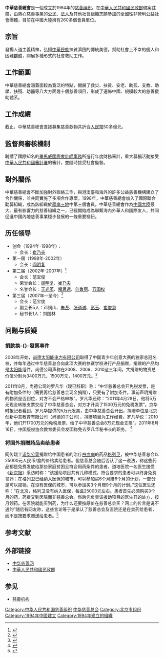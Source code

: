 {{Infobox Non-profit
| Non-profit_name   = 中华慈善总会
| Non-profit_logo   = [[File:China_Charity_Federation.jpg|250px]]
| Non-profit_type   = [[慈善组织|慈善组织]]
| founded_date      = 1994年
| founder           = [[崔乃夫|崔乃夫]]
| location          = {{PRC}}[[北京市|北京市]]
| origins           = 
| key_people        = [[阎明复|阎明复]]（荣誉会长）<br/>范宝俊（会长）
| area_served       = {{PRC}}，全球
| product           = 慈善
| focus             = 
| method            = 
| revenue           = 
| financed_by       = 组织和个人捐款
| num_volunteers    = 
| publisher = 
| num_employees     = 
| num_members       = 
| subsid            = 
| owner             = {{PRC}}
| Non-profit_slogan = 
| homepage          = http://www.chinacharityfederation.org
| dissolved         = 
| footnotes         = 
}}

'''中華慈善總會'''是一個成立於1994年的[[慈善组织|慈善组织]]。在[[中華人民共和國民政部|中華人民共和國民政部]]備案註冊，由熱心慈善事業的[[公民|公民]]、[[法人|法人]]及其他社會組織志願參加的全國性非營利公益社會團體，目前在中國大陸擁有260多個會員單位。

==宗旨==
發揚人道主義精神，弘揚[[中華民族|中華民族]]扶貧濟困的傳統美德，幫助社會上不幸的個人和困難[[群體|群體]]，開展多種形式的社會救助工作。

==工作範圍==

中華慈善總會涵蓋面較為寬泛的特點，開展了救災、扶貧、安老、助孤、支教、助學、扶殘、助醫等八大方面幾十個慈善項目，形成了遍佈中國、規模較大的慈善援助體系。
==工作成績==

截止{{When|目前|time=2015-06-10}}，中華慈善總會直接募集慈善款物共折合[[人民幣|人民幣]]50多億元。
==監督與審核機制==
聘請了國際知名的[[畢馬威國際會計師事務|畢馬威國際會計師事務]]所進行年度財務審計，重大募捐活動接受[[中華人民共和國審計署|中華人民共和國審計署]]的審計，並隨時接受社會監督。

==對外關係==
中華慈善總會不斷加強對外聯絡工作，與港澳臺和海外的許多公益慈善機構建立了合作關係，並共同實施了多項合作專案。1998年，中華慈善總會加入了國際聯合勸募組織，成為該組織於[[兩岸三地|兩岸三地]]中第三個會員。中華慈善總會作為[[中國大陸|中國大陸]]最大、最有影響力的慈善組織之一，已經開始成為聯繫海內外華人和國際友人，共同促進中國內地慈善事業穩步發展的一條重要樞紐。

==历任领导==
*创会（1994年-1998年）：
**会长：[[崔乃夫|崔乃夫]]
*第一届（1998年-2002年）
**会长：[[阎明复|阎明复]]
*第二届（2002年-2007年）<ref>{{Cite web |url=http://www.people.com.cn/GB/shizheng/19/20020130/659143.html |title=全国政协常委范宝俊当选中华慈善总会会长，人民网，2002年1月30日 |accessdate=2011年9月1日 |archive-date=2016年3月4日 |archive-url=https://web.archive.org/web/20160304081456/http://www.people.com.cn/GB/shizheng/19/20020130/659143.html |dead-url=no }}</ref>
**会长：范宝俊
**荣誉会长：[[阎明复|阎明复]]、[[崔乃夫|崔乃夫]]
**名誉会长：[[王光英|王光英]]、[[程思远|程思远]]、[[何鲁丽|何鲁丽]]、[[万国权|万国权]]
*第三届（2007年—至今）<ref>{{Cite web |url=http://www.china.com.cn/economic/txt/2007-05/17/content_8267347.htm |title=范宝俊再次当选中华慈善总会会长，中国网，2007-05-17 |accessdate=2011-09-01 |archive-date=2015-06-06 |archive-url=https://web.archive.org/web/20150606005623/http://www.china.com.cn/economic/txt/2007-05/17/content_8267347.htm |dead-url=no }}</ref>
**会长：范宝俊
**副会长5人：邓铜山、[[朱焘|朱焘]]、[[张道诚|张道诚]]、[[彭玉|彭玉]]、[[崔俊慧|崔俊慧]]
**秘书长1人：刘国林

== 问题与质疑 ==
=== 捐款换-{}-發票事件 ===
2008年开始，[https://web.archive.org/web/20170906183227/http://sh.gsxt.gov.cn/notice/notice/view?uuid=nfc_corvFBx.jJlyk.PrOFMe3iFxFCOq&tab=01&wscckey=0a0306c66004c261_1504702815 尚德太阳能电力有限公司]取得了中国青少年创意大赛的独家总冠名权，并每年通过中华慈善总会向此项大赛的参赛学校进行产品捐赠，捐赠的产品均是[[太阳能|太阳能]]组件。尚德公司声称在2008、2009、2010这三年间，共捐赠的物资总价值分别为3400万元、1500万元，1400万元。<ref>{{cite web|url=http://money.163.com/special/news148/|title=尚德电力陷捐赠门，兹善发票潜规则曝光|publisher=网易财经|date=2011-08-04|accessdate=2011-08-17|archive-date=2016-03-05|archive-url=https://web.archive.org/web/20160305090058/http://money.163.com/special/news148/|dead-url=no}}</ref>

2011年8月，尚德公司的罗凡华（现已辞职）称：“中华慈善总会开免税发票，是有附加条件的（需要再给慈善总会现金捐赠），只要有了附加条件，事前声明捐赠的物资是否到位，对方不会严格审核”。罗凡华还称：“2011年4月28日，他将5万元现金转账支票交给了中华慈善总会，对方才开具了1500万元的免税发票”。京华时报记者看到，罗凡华提供的5万元发票，由中华慈善总会开出，捐赠单位是北京创新中意教育有限公司（尚德的子公司），捐赠项目为工作经费。罗凡华说：2010年，他们开1700万元的免税发票，给了中华慈善总会8万元现金支票”。2011年8月16日，[http://www.ncac.gov.cn/chinacopyright/contents/569/20842.html 中国版权协会]{{Wayback|url=http://www.ncac.gov.cn/chinacopyright/contents/569/20842.html |date=20201029104728 }}教育委员会发函称免去罗凡华秘书长的职务。 <ref>{{cite web|url=http://epaper.jinghua.cn/html/2011-08/17/content_691055.htm|title=慈善总会被曝“额外捐款换发票”|publisher=京华时报|date=2011-08-17|deadurl=yes|archiveurl=https://web.archive.org/web/20110915132620/http://epaper.jinghua.cn/html/2011-08/17/content_691055.htm|archivedate=2011-09-15|accessdate=2011-08-17}}</ref>

=== 将国外捐赠药品卖给患者 ===
网传瑞士[[诺华公司|诺华公司]]捐赠给中国患者的治疗[[白血病|白血病]]的药品[[格列卫|格列卫]]，被中华慈善总会以25000元人民币/盒的价格卖给患者。但慈善总会随后否认了这一说法，称这些药品都是免费发放给那些家庭贫困且符合用药条件的患者。道培医院一名医生接受《[[新京报|新京报]]》采访时称：“该援助项目共有几种模式，符合要求的患者可以终身免费领药；在格列卫已经纳入医保的城市，可以参加买6个月赠6个月的计划，一部分是可以报销。在没有医保的城市，可以参加买3个月赠9个月的计划。”这位医生还称：“在北京，格列卫没有纳入医保，每盒25000元左右。患者首先必须购买3个月的药，药费交到医院而非慈善总会。然后凭负责该援助项目的医生开的处方，按月领药。在医院就能买到药，为什么还要按原价在慈善总会买？网上的传言是说不通的”随后有网友称，这些言论等于是承认了慈善总会及医院还是在卖药给患者，而不是按要求赠送给患者。<ref>{{cite web|url=http://epaper.bjnews.com.cn/html/2011-08/31/content_270228.htm?div=-1|title=慈善总会否认“拿赠药挣钱”|publisher=新京报|date=2011-08-31|deadurl=yes|archiveurl=https://web.archive.org/web/20140116200208/http://epaper.bjnews.com.cn/html/2011-08/31/content_270228.htm?div=-1|archivedate=2014-01-16|accessdate=2011-08-31}}</ref>

== 参考文献 ==
{{Reflist|2}}

== 外部链接 ==
* [http://www.chinacharityfederation.org 中华慈善网]{{Wayback|url=http://www.chinacharityfederation.org/ |date=20201024035403 }}
* [http://www.mca.gov.cn/ 中華人民共和國民政部]{{Wayback|url=http://www.mca.gov.cn/ |date=20201211131421 }}

== 参见 ==
* [[慈善机构|慈善机构]]
{{2019-nCoV}}
[[Category:中华人民共和国慈善组织|Category:中华人民共和国慈善组织]]
[[Category:中华慈善总会|]]
[[Category:北京市组织|Category:北京市组织]]
[[Category:1994年中國建立|Category:1994年中國建立]]
[[Category:1994年建立的組織|Category:1994年建立的組織]]
